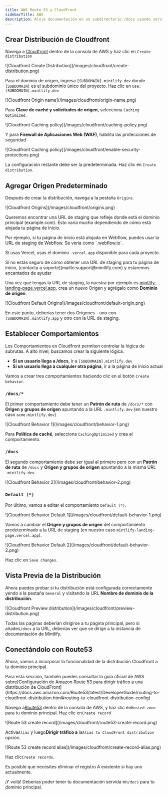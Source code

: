 ```yaml
---
title: AWS Route 53 y Cloudfront
sidebarTitle: AWS
description: Aloja documentación en un subdirectorio /docs usando servicios de AWS
---
```


## Crear Distribución de Cloudfront

Navega a [Cloudfront](https://aws.amazon.com/cloudfront) dentro de la consola de AWS y haz clic en `Create distribution`

<Frame>
  ![Cloudfront Create Distribution](/images/cloudfront/create-distribution.png)
</Frame>

Para el dominio de origen, ingresa `[SUBDOMAIN].mintlify.dev` donde `[SUBDOMAIN]` es el subdominio único del proyecto. Haz clic en `Use: [SUBDOMAIN].mintlify.dev`

<Frame>![Cloudfront Origin name](/images/cloudfront/origin-name.png)</Frame>

Para **Clave de caché y solicitudes de origen**, selecciona `Caching Optimized`.

<Frame>
  ![Cloudfront Caching policy](/images/cloudfront/caching-policy.png)
</Frame>

Y para **Firewall de Aplicaciones Web (WAF)**, habilita las protecciones de seguridad

<Frame>
  ![Cloudfront Caching
  policy](/images/cloudfront/enable-security-protections.png)
</Frame>

La configuración restante debe ser la predeterminada. Haz clic en `Create distribution`.

## Agregar Origen Predeterminado

Después de crear la distribución, navega a la pestaña `Origins`.

<Frame>![Cloudfront Origins](/images/cloudfront/origins.png)</Frame>

Queremos encontrar una URL de staging que refleje donde está el dominio principal (example.com). Esto varía mucho dependiendo de cómo está alojada tu página de inicio.

<Info>
  Por ejemplo, si tu página de inicio está alojada en Webflow, puedes usar la URL de staging de Webflow. Se vería como `.webflow.io`.

  Si usas Vercel, usas el dominio `.vercel.app` disponible para cada proyecto.
</Info>

<Note>
  Si no estás seguro de cómo obtener una URL de staging para tu página de inicio, [contacta a soporte](mailto:support@mintlify.com) y estaremos encantados de ayudar
</Note>

Una vez que tengas la URL de staging, la nuestra por ejemplo es [mintlify-landing-page.vercel.app](https://mintlify-landing-page.vercel.app), crea un nuevo Origen y agrégalo como **Dominio de origen**.

<Frame>
  ![Cloudfront Default Origins](/images/cloudfront/default-origin.png)
</Frame>

En este punto, deberías tener dos Orígenes - uno con `[SUBDOMAIN].mintlify.app` y otro con la URL de staging.

## Establecer Comportamientos

Los Comportamientos en Cloudfront permiten controlar la lógica de subrutas. A alto nivel, buscamos crear la siguiente lógica.

* **Si un usuario llega a /docs**, ir a `[SUBDOMAIN].mintlify.dev`
* **Si un usuario llega a cualquier otra página**, ir a la página de inicio actual

Vamos a crear tres comportamientos haciendo clic en el botón `Create behavior`.

### `/docs/*`

El primer comportamiento debe tener un **Patrón de ruta** de `/docs/*` con **Origen y grupos de origen** apuntando a la URL `.mintlify.dev` (en nuestro caso `acme.mintlify.dev`)

<Frame>![Cloudfront Behavior 1](/images/cloudfront/behavior-1.png)</Frame>

Para **Política de caché**, selecciona `CachingOptimized` y crea el comportamiento.

### `/docs`

El segundo comportamiento debe ser igual al primero pero con un **Patrón de ruta** de `/docs` y **Origen y grupos de origen** apuntando a la misma URL `.mintlify.dev`.

<Frame>![Cloudfront Behavior 2](/images/cloudfront/behavior-2.png)</Frame>

### `Default (*)`

Por último, vamos a editar el comportamiento `Default (*)`.

<Frame>
  ![Cloudfront Behavior Default 1](/images/cloudfront/default-behavior-1.png)
</Frame>

Vamos a cambiar el **Origen y grupos de origen** del comportamiento predeterminado a la URL de staging (en nuestro caso `mintlify-landing-page.vercel.app`).

<Frame>
  ![Cloudfront Behavior Default 2](/images/cloudfront/default-behavior-2.png)
</Frame>

Haz clic en `Save changes`.

## Vista Previa de la Distribución

Ahora puedes probar si tu distribución está configurada correctamente yendo a la pestaña `General` y visitando la URL **Nombre de dominio de la distribución**.

<Frame>
  ![Cloudfront Preview
  distribution](/images/cloudfront/preview-distribution.png)
</Frame>

Todas las páginas deberían dirigirse a tu página principal, pero si añades`/docs` a la URL, deberías ver que se dirige a la instancia de documentación de Mintlify.

## Conectándolo con Route53

Ahora, vamos a incorporar la funcionalidad de la distribución Cloudfront a tu dominio principal.

<Note>
  Para esta sección, también puedes consultar la guía oficial de AWS sobre[Configuración de Amazon Route 53 para dirigir tráfico a una distribución de CloudFront](https://docs.aws.amazon.com/Route53/latest/DeveloperGuide/routing-to-cloudfront-distribution.html#routing-to-cloudfront-distribution-config)
</Note>

Navega a[Route53](https://aws.amazon.com/route53) dentro de la consola de AWS, y haz clic en`Hosted zone` para tu dominio principal. Haz clic en`Create record`

<Frame>
  ![Route 53 create record](/images/cloudfront/route53-create-record.png)
</Frame>

Activa`Alias` y luego**Dirigir tráfico a** la`Alias to CloudFront distribution` opción.

<Frame>
  ![Route 53 create record alias](/images/cloudfront/create-record-alias.png)
</Frame>

Haz clic`Create records`.

<Note>
  Es posible que necesites eliminar el registro A existente si hay uno actualmente.
</Note>

¡Y voilà! Deberías poder tener tu documentación servida en`/docs` para tu dominio principal.
